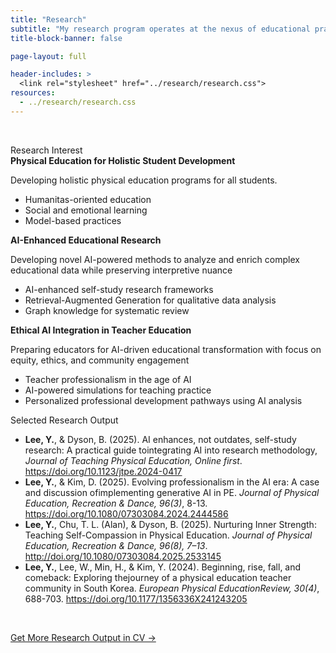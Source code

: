 ```yaml
---
title: "Research"
subtitle: "My research program operates at the nexus of educational practice, critical inquiry, and artificial intelligence. How can educational practice be designed to enhance teachers' and students' experiences?"
title-block-banner: false

page-layout: full

header-includes: >
  <link rel="stylesheet" href="../research/research.css">
resources:
  - ../research/research.css   
---
```

<br>

::: {#hero-heading}

<div class="h2">Research Interest</div>


:::

<!-- start topic box -->

::: {.topic-box}
<div class="h3">**Physical Education for Holistic Student Development**</div>

Developing holistic physical education programs for all students.

- Humanitas-oriented education
- Social and emotional learning
- Model-based practices

:::

::: {.topic-box}

<div class="h3">**AI-Enhanced Educational Research**</div>

Developing novel AI-powered methods to analyze and enrich complex educational data while preserving interpretive nuance

- AI-enhanced self-study research frameworks
- Retrieval-Augmented Generation for qualitative data analysis
- Graph knowledge for systematic review

:::

::: {.topic-box}
<div class="h3">**Ethical AI Integration in Teacher Education**</div>

Preparing educators for AI-driven educational transformation with focus on equity, ethics, and community engagement

- Teacher professionalism in the age of AI
- AI-powered simulations for teaching practice
- Personalized professional development pathways using AI analysis

:::
<!-- end topic box -->

::: {.history-list}
<div class="h2">Selected Research Output</div>

- **Lee, Y.**, & Dyson, B. (2025). AI enhances, not outdates, self-study research: A practical guide tointegrating AI into research methodology, *Journal of Teaching Physical Education, Online first*. [https://doi.org/10.1123/jtpe.2024-0417](https://doi.org/10.1123/jtpe.2024-0417)
- **Lee, Y.**, & Kim, D. (2025). Evolving professionalism in the AI era: A case and discussion ofimplementing generative AI in PE. *Journal of Physical Education, Recreation & Dance, 96(3)*, 8-13. [https://doi.org/10.1080/07303084.2024.2444586](https://doi.org/10.1080/07303084.2024.2444586)
- **Lee, Y.**, Chu, T. L. (Alan), & Dyson, B. (2025). Nurturing Inner Strength: Teaching Self-Compassion in Physical Education. *Journal of Physical Education, Recreation & Dance, 96(8), 7–13*. [http://doi.org/10.1080/07303084.2025.2533145](http://doi.org/10.1080/07303084.2025.2533145)
- **Lee, Y.**, Lee, W., Min, H., & Kim, Y. (2024). Beginning, rise, fall, and comeback: Exploring thejourney of a physical education teacher community in South Korea. *European Physical EducationReview, 30(4)*, 688-703. [https://doi.org/10.1177/1356336X241243205](https://doi.org/10.1177/1356336X241243205)

:::

<br>

<div class="btn-container">
  <a href="../cv.qmd" class="btn btn-custom">Get More Research Output in CV →</a>
</div>

<!-- end topic box -->

